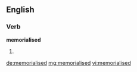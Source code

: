 ==English==

===Verb===
'''memorialised'''

# {{past of|[[memorialise]]}}

[[de:memorialised]]
[[mg:memorialised]]
[[vi:memorialised]]